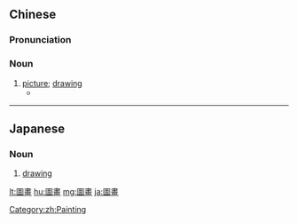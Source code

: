 {{also|图画}}
==Chinese==
{{zh-forms|s=图画}}

===Pronunciation===
{{zh-pron
|m=túhuà
|c=tou4 waa6-2
|h=pfs=thù-fa
|mn=qz,tw:tô͘-ōe/xm:tô͘-ūi/xm,zz:tô͘-ōa
|cat=n
}}

===Noun===
{{zh-noun}}

# [[picture]]; [[drawing]] {{zh-mw|張|幅}}
#* {{zh-x|「^一 本 連 對話 和 圖畫 都 沒有 的 書 有 什麼 用 呢？」|"What is the use of a book without '''pictures''' or conversations?"|ref='''2005''', 【英】路易斯·卡洛爾 著, 董怡 譯, 周佳欣 譯審, 《彩繪世界文學名著專家導讀版愛麗絲漫遊仙境》, 明天出版社, ISBN 7-5332-4812-0, p. 1}}

[[Category:zh:Painting]]

----

==Japanese==
{{ja-kanjitab|ず|が|yomi=on}}

===Noun===
{{ja-noun|ずが|shin=図画}}

# [[drawing]]

[[lt:圖畫]]
[[hu:圖畫]]
[[mg:圖畫]]
[[ja:圖畫]]